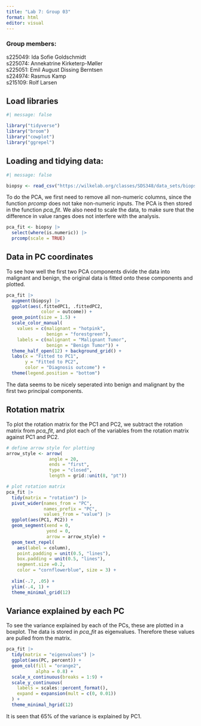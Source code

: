 ```yaml
---
title: "Lab 7: Group 03"
format: html
editor: visual
---
```


### Group members:

s225049: Ida Sofie Goldschmidt\
s225074: Annekatrine Kirketerp-Møller\
s225051: Emil August Dissing Berntsen\
s224974: Rasmus Kamp\
s215109: Rolf Larsen

## Load libraries

```r
#| message: false

library("tidyverse")
library("broom")
library("cowplot")
library("ggrepel")

```

## Loading and tidying data:

```r
#| message: false

biopsy <- read_csv("https://wilkelab.org/classes/SDS348/data_sets/biopsy.csv")
```

To do the PCA, we first need to remove all non-numeric columns, since the function *prcomp* does not take non-numeric inputs. The PCA is then stored in the function *pca_fit*. We also need to scale the data, to make sure that the difference in value ranges does not interfere with the analysis.

```r
pca_fit <- biopsy |> 
  select(where(is.numeric)) |> 
  prcomp(scale = TRUE) 
```

## Data in PC coordinates

To see how well the first two PCA components divide the data into malignant and benign, the original data is fitted onto these components and plotted.

```r
pca_fit |>
  augment(biopsy) |> 
  ggplot(aes(.fittedPC1, .fittedPC2, 
             color = outcome)) + 
  geom_point(size = 1.5) +
  scale_color_manual(
    values = c(malignant = "hotpink", 
               benign = "forestgreen"), 
    labels = c(malignant = "Malignant Tumor", 
               benign = "Benign Tumor")) +
  theme_half_open(12) + background_grid() + 
  labs(x = "Fitted to PC1", 
       y = "Fitted to PC2", 
       color = "Diagnosis outcome") + 
  theme(legend.position = "bottom")
```

The data seems to be nicely seperated into benign and malignant by the first two principal components.

## Rotation matrix

To plot the rotation matrix for the PC1 and PC2, we subtract the rotation matrix from *pca_fit*, and plot each of the variables from the rotation matrix against PC1 and PC2.

```r
# define arrow style for plotting
arrow_style <- arrow(
                angle = 20, 
                ends = "first", 
                type = "closed", 
                length = grid::unit(8, "pt"))

# plot rotation matrix
pca_fit |>
  tidy(matrix = "rotation") |>
  pivot_wider(names_from = "PC", 
              names_prefix = "PC", 
              values_from = "value") |>
  ggplot(aes(PC1, PC2)) +
  geom_segment(xend = 0, 
               yend = 0, 
               arrow = arrow_style) +
  geom_text_repel(
    aes(label = column),
    point.padding = unit(0.5, "lines"),
    box.padding = unit(0.5, "lines"),
    segment.size =0.2,
    color = "cornflowerblue", size = 3) +
  
  xlim(-.7, .05) + 
  ylim(-.4, 1) +
  theme_minimal_grid(12)
```

## Variance explained by each PC

To see the variance explained by each of the PCs, these are plotted in a boxplot. The data is stored in *pca_fit* as eigenvalues. Therefore these values are pulled from the matrix.

```r
pca_fit |>
  tidy(matrix = "eigenvalues") |>
  ggplot(aes(PC, percent)) +
  geom_col(fill = "orange2", 
           alpha = 0.8) +
  scale_x_continuous(breaks = 1:9) +
  scale_y_continuous(
    labels = scales::percent_format(),
    expand = expansion(mult = c(0, 0.01))
  ) +
  theme_minimal_hgrid(12)
```

It is seen that 65% of the variance is explained by PC1.
